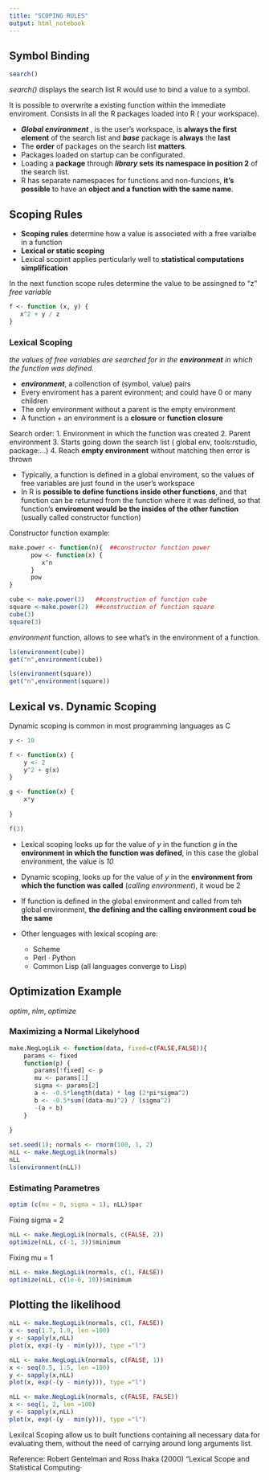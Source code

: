 ---
title: "SCOPING RULES"
output: html_notebook
---


## Symbol Binding

```{r}
search()
```

*search()* displays the search list R would use to bind a value to a symbol.

It is possible to overwrite a existing function within the immediate enviroment. Consists in all the R packages loaded into R ( your workspace).

* __*Global environment*__ , is the user's workspace, is __always the first element__ of the search list and __*base*__ package is __always__ the __last__
* The __order__ of packages on the search list __matters__.
* Packages loaded on startup can be configurated.
* Loading a __package__ through __*library* sets its namespace in position 2__ of the search list.
* R has separate namespaces for functions and non-funcions, __it's possible__ to have an __object and a function with the same name__.


## Scoping Rules

* __Scoping rules__ determine how a value is associeted with a free varialbe in a function
* __Lexical or static scoping__
* Lexical scopint applies perticularly well to __statistical computations simplification__


In the next function scope rules determine the value to be assingned to "z" _free variable_
```{r} 
f <- function (x, y) {
   x^2 + y / z
}
```


### Lexical Scoping

_the values of free variables are searched for in the __environment__ in which the function was defined._

* ___environment___, a collenction of (symbol, value) pairs
* Every enviroment has a parent evironment; and could have 0 or many children
* The only environment without a parent is the empty environment
* A function + an environment is a __closure__ or __function closure__

 Search order:
  1. Environment in which the function was created
  2. Parent environment
  3. Starts going down the search list ( global env, tools:rstudio, package:...)
  4. Reach __empty environment__ without matching then error is thrown


* Typically, a function is defined in a global enviroment, so the values of free variables are just found in the user's workspace
* In R is __possible to define functions inside other functions__, and that function can be returned from the function where it was defined, so that function's __enviroment would be the insides of the other function__
 (usually called constructor function)
 
 
Constructor function example:

``` {r}
make.power <- function(n){  ##constructor function power
      pow <- function(x) {
         x^n
      } 
      pow
}

cube <- make.power(3)   ##construction of function cube
square <-make.power(2)  ##construction of function square
cube(3)
square(3)
```


  _environment_ function, allows to see what's in the environment of a function.
  
```{r environment and get}
ls(environment(cube))
get("n",environment(cube))

ls(environment(square))
get("n",environment(square))
```


##  Lexical vs. Dynamic Scoping

Dynamic scoping is common in most programming languages as C

``` {r}
y <- 10

f <- function(x) {
    y <- 2
    y^2 + g(x)
}

g <- function(x) {
    x*y
  
}

f(3)
```

* Lexical scoping looks up for the value of _y_ in the function _g_ in the __environment in which the function was defined__, in this case the global environment, the value is _10_

* Dynamic scoping, looks up for the value of _y_ in the __environment from which the function was called__ (_calling environment_), it woud be 2

* If function is defined in the global environment and called from teh global environment, __the defining and the calling environment coud be the same__

* Other lenguages with lexical scoping are:
    + Scheme
    + Perl
    · Python
    + Common Lisp (all languages converge to Lisp)
    
    
## Optimization Example

   _optim_, _nlm_, _optimize_
   
### Maximizing a Normal Likelyhood

``` {r}
make.NegLogLik <- function(data, fixed=c(FALSE,FALSE)){
    params <- fixed
    function(p) {
       params[!fixed] <- p
       mu <- params[1]
       sigma <- params[2]
       a <- -0.5*length(data) * log (2*pi*sigma^2)
       b <- -0.5*sum((data-mu)^2) / (sigma^2)
       -(a + b)
    }

}
  
set.seed(1); normals <- rnorm(100, 1, 2)
nLL <- make.NegLogLik(normals)
nLL
ls(environment(nLL))
```



### Estimating Parametres

``` {r}
optim (c(mu = 0, sigma = 1), nLL)$par
```


Fixing sigma = 2

```{r}
nLL <- make.NegLogLik(normals, c(FALSE, 2))
optimize(nLL, c(-1, 3))$minimum

```

Fixing mu = 1

```{r}
nLL <- make.NegLogLik(normals, c(1, FALSE))
optimize(nLL, c(1e-6, 10))$minimum

```

## Plotting the likelihood

```{r}
nLL <- make.NegLogLik(normals, c(1, FALSE))
x <- seq(1.7, 1.9, len =100)
y <- sapply(x,nLL)
plot(x, exp(-(y - min(y))), type ="l")
```


```{r}
nLL <- make.NegLogLik(normals, c(FALSE, 1))
x <- seq(0.5, 1.5, len =100)
y <- sapply(x,nLL)
plot(x, exp(-(y - min(y))), type ="l")
```


```{r}
nLL <- make.NegLogLik(normals, c(FALSE, FALSE))
x <- seq(1, 2, len =100)
y <- sapply(x,nLL)
plot(x, exp(-(y - min(y))), type ="l")
```


Lexilcal Scoping allow us to built functions containing all necessary data for evaluating them, without the need of carrying around long arguments list. 

Reference: Robert Gentelman and Ross Ihaka (2000) "Lexical Scope and Statistical Computing·



